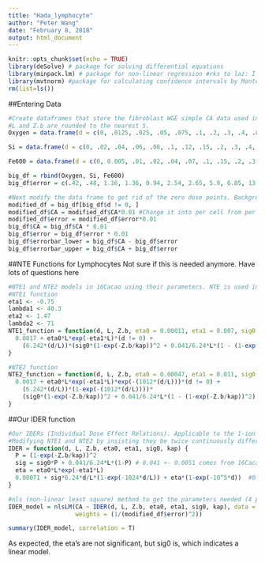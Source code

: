 ```yaml
---
title: "Hada_lymphocyte"
author: "Peter Wang"
date: "February 8, 2018"
output: html_document
---
```


```r
knitr::opts_chunk$set(echo = TRUE)
library(deSolve) # package for solving differential equations
library(minpack.lm) # package for non-linear regression #rks to laz: I think we probably can just use nls() in stats, not nlsLM from linpack. Please check in R documentation if there is any functional difference at all
library(mvtnorm) #package for calculating confidence intervals by Monte Carlo simulation based on variance-covariance matrices #rks to laz: I added to comment.Please check that my addition is OK.
rm(list=ls())
```

##Entering Data
```r
#Create dataframes that store the fibroblast WGE simple CA data used in 16Cacao 
#L and Z.b are rounded to the nearest 5.
Oxygen = data.frame(d = c(0, .0125, .025, .05, .075, .1, .2, .3, .4, .8),CA = c(.72, .96, 2.83, 4.7, 4.01, 8.41, 16.8, 40, 42.8, 94.4), ion = "O", Z = 8, L = 75, Z.b = 595)# Some GCR components are high-speed Oxygen nuclei that are almost fully ionized. d=dose; CA are per hundred cells. Z=atomic charge; L=LET; Z.b = Z^2/beta*^2

Si = data.frame(d = c(0, .02, .04, .06, .08, .1, .12, .15, .2, .3, .4, .6, .8, 1, 1.2, 1.5), CA = c(1.08, 2.04, 3.83, 4.57, 5.96, 4.78, 5.48, 13.88, 13.14, 27.0, 25.9, 59.5, 36.8, 81.8, 117.8, 123.2), ion = "Si", Z = 14, L = 100, Z.b = 690)

Fe600 = data.frame(d = c(0, 0.005, .01, .02, .04, .07, .1, .15, .2, .3, .4, .6, 1, 1.5), CA = c(1.01, 2.05, 2.33, 3.9, 3.51, 3.27, 5.71, 10.7, 9.14, 12.2, 21, 24.9, 43.6, 93.9), ion = "Fe600", Z = 26, L = 175, Z.b = 1075) #600 refers to the energy in MeV per atomic mass unit in this Iron beam

big_df = rbind(Oxygen, Si, Fe600)
big_df$error = c(.42, .48, 1.16, 1.36, 0.94, 2.54, 2.65, 5.9, 6.85, 13.6, .21, .34, .70, .95, .68, 1.07, 1.04, 2.38, 1.72, 4.77, 0.87, 9.18, 2.75, 9.85, 17, 13.2, 0.43, 0.48, 0.67, 0.8, 0.73, 0.75, 1.72, 1.95, 2.89, 2.34, 4.37, 5.08, 8.25, 18.8) #error bars for the CA measurementsx

#Next modify the data frame to get rid of the zero dose points. Background CA frequency was determined seperately.
modified_df = big_df[big_df$d != 0, ]
modified_df$CA = modified_df$CA*0.01 #Change it into per cell from per 100 cells
modified_df$error = modified_df$error*0.01
big_df$CA = big_df$CA * 0.01
big_df$error = big_df$error * 0.01
big_df$errorbar_lower = big_df$CA - big_df$error
big_df$errorbar_upper = big_df$CA + big_df$error

```

##NTE Functions for Lymphocytes
Not sure if this is needed anymore. Have lots of questions here
```r
#NTE1 and NTE2 models in 16Cacao using their parameters. NTE is used in 16Cacao to signify that non-targeted effects are included in the model; Conventional targeted effects (TE) are included in all models.
#NTE1 function
eta1 <- -0.75
lambda1 <- 40.3
eta2 <- 1.47
lambda2 <- 71
NTE1_function = function(d, L, Z.b, eta0 = 0.00011, eta1 = 0.007, sig0 = 6.12, kap = 796) {
  0.0017 + eta0*L*exp(-eta1*L)*(d != 0) + 
    (6.242*(d/L))*(sig0*(1-exp(-Z.b/kap))^2 + 0.041/6.24*L*(1 - (1-exp(-Z.b/kap))^2))
} 

#NTE2 function
NTE2_function = function(d, L, Z.b, eta0 = 0.00047, eta1 = 0.011, sig0 = 6.75, kap = 590) {
  0.0017 + eta0*L*exp(-eta1*L)*exp(-(1012*(d/L)))*(d != 0) + 
    (6.242*(d/L))*(1-exp(-(1012*(d/L))))*
    (sig0*(1-exp(-Z.b/kap))^2 + 0.041/6.24*L*(1 - (1-exp(-Z.b/kap))^2))
}
```

##Our IDER function
```r
#Our IDERs (Individual Dose Effect Relations). Applicable to the 1-ion components of a mixed simulated GCR beam 
#Modifying NTE1 and NTE2 by insisting they be twice continuously differentiable and monotonic increasing. Double check NTE1, NTE2, Our model
IDER = function(d, L, Z.b, eta0, eta1, sig0, kap) {
  P = (1-exp(-Z.b/kap))^2
  sig = sig0*P + 0.041/6.24*L*(1-P) # 0.041 +- 0.0051 comes from 16Cacao
  eta = eta0*L*exp(-eta1*L)
  0.00071 + sig*6.24*d/L*(1-exp(-1024*d/L)) + eta*(1-exp(-10^5*d))  #0.00071 + sig*6.24*d/L*(1-exp(-1024*d/L)) + eta*(1-exp(-10^3*d))#don't use
} 

#nls (non-linear least square) method to get the parameters needed (4 parameter estimation) #rks to laz: see note under issues
IDER_model = nlsLM(CA ~ IDER(d, L, Z.b, eta0, eta1, sig0, kap), data = modified_df, start = list(eta0 = 0.001, eta1 = 0.01, sig0 = 5, kap = 500), 
                   weights = (1/(modified_df$error)^2))

summary(IDER_model, correlation = T)
```

As expected, the eta's are not significant, but sig0 is, which indicates a linear model.